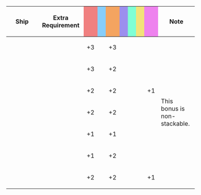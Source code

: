 {|class="wikitable" style="width:100%; text-align: center; vertical-align: middle;"
|-
! style="width: 20%;" | Ship
! style="width: 25%;" | Extra Requirement
! style="width: 5%; background-color: lightcoral;" | {{Firepower}}
! style="width: 5%; background-color: lightskyblue;" | {{Torpedo}}
! style="width: 5%; background-color: sandybrown;" | {{AA}}
! style="width: 5%; background-color: #9C8FEE;" | {{ASW}}
! style="width: 5%; background-color: #7fffd4;" | {{LOS}}
! style="width: 5%; background-color: #F2E279;" | {{Armor}}
! style="width: 5%; background-color: violet;" | {{Evasion}}
! style="width: 20%;" | Note
|-
! {{ShipLink|Kongou/Kai Ni|Kongou/Kai Ni C|text=Kongou Kai Ni (C)}}<br/>{{ShipLink|Hiei/Kai Ni C}}
| style="text-align:left;" | 
| +3 || || +3 || || || || 
| rowspan="7" style="text-align:left;" | This bonus is non-stackable.
|-
! {{ShipLink|Kirishima/Kai Ni}}
| style="text-align:left;" | 
| +3 || || +2 || || || || 
|-
! {{ShipLink|Haruna/Kai Ni}}
| style="text-align:left;" | 
| +2 || || +2 || || || || +1
|-
! {{ShipLink|Hiei/Kai Ni}}
| style="text-align:left;" | 
| +2 || || +2 || || || || 
|-
!{{ShipLink|Kongou|Hiei|Haruna|Kirishima|text=Kongou-class|link_class=Kongou}}
| style="text-align:left;" |
| +1 || || +1 || || || || 
|-
! {{ShipLink|Nagato/Kai Ni}}
| style="text-align:left;" | 
| +1 || || +2 || || || || 
|-
! {{ShipLink|Mutsu/Kai Ni}}
| style="text-align:left;" | 
| +2 || || +2 || || || || +1
|}